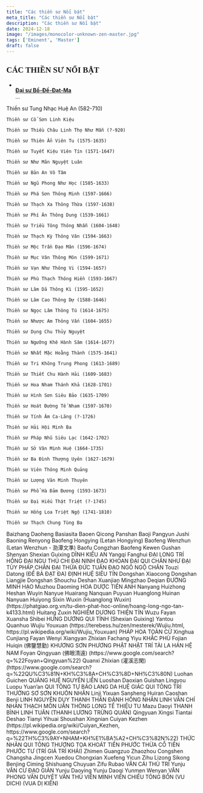 ```yaml
---
title: "Các thiền sư Nổi bật"
meta_title: "Các thiền sư Nổi bật"
description: "Các thiền sư Nổi bật"
date: 2024-12-18
image: "/images/monocolor-unknown-zen-master.jpg"
tags: ['Eminent', 'Master']
draft: false
---
```


<div className="grid xl:grid-cols-8 lg:grid-cols-8 md:grid-cols-2 sm:grid-cols-2 xs:grid-cols-1 gap-8 bg-body dark:bg-darkmode-body">

  <h2 style="font-family: 'Great Vibes', cursive;">CÁC THIỀN SƯ NỔI BẬT</h2>

  <ul>
    <li class="list-group-item">
      <div class="media">
        <img class="rounded-circle mr-3" src="" />
        <div class="media-body align-self-center">
          <strong><a href="#">Đại sư Bồ-Đề-Đạt-Ma</a></strong>
          <div class="text-muted">...</div>
        </div>
      </div>
    </li>
  </ul>

  <p>
    Thiền sư Tung Nhạc Huệ An (582-710)

    Thiền sư Cổ Sơn Linh Kiệu

    Thiền sư Thiều Châu Linh Thọ Như Mẫn (?-920)

    Thiền sư Thiên Ẩn Viên Tu (1575-1635)

    Thiền sư Tuyết Kiệu Viên Tín (1571-1647)

    Thiền sư Như Mãn Nguyệt Luân

    Thiền sư Bản An Vô Tâm

    Thiền sư Ngũ Phong Như Học (1585-1633)

    Thiền sư Phá Sơn Thông Minh (1597-1666)

    Thiền sư Thạch Xa Thông Thừa (1597-1638)

    Thiền sư Phí Ân Thông Dung (1539-1661)

    Thiền sư Triều Tông Thông Nhẫn (1604-1648)

    Thiền sư Thạch Kỳ Thông Vân (1594-1663)

    Thiền sư Mộc Trần Đạo Mân (1596-1674)

    Thiền sư Mục Vân Thông Môn (1599-1671)

    Thiền sư Vạn Như Thông Vi (1594-1657)

    Thiền sư Phù Thạch Thông Hiền (1593-1667)

    Thiền sư Lâm Dã Thông Kì (1595-1652)

    Thiền sư Lâm Cao Thông Dự (1588-1646)

    Thiền sư Ngọc Lâm Thông Tú (1614-1675)

    Thiền sư Nhược Am Thông Vấn (1604-1655)

    Thiền sư Dụng Chu Thủy Nguyệt

    Thiền sư Ngưỡng Khê Hành Sâm (1614-1677)

    Thiền sư Nhất Mặc Hoằng Thành (1575-1641)

    Thiền sư Tri Không Trung Phong (1613-1689)

    Thiền sư Thiết Chu Hành Hải (1609-1683)

    Thiền sư Hoa Nham Thánh Khả (1628-1701)

    Thiền sư Hình Sơn Siêu Bảo (1635-1709)

    Thiền sư Hoát Đường Tế Nham (1597-1670)

    Thiền sư Tính Âm Ca-Lăng (?-1726)

    Thiền sư Hải Hội Minh Ba

    Thiền sư Pháp Nhũ Siêu Lạc (1642-1702)

    Thiền sư Sở Vân Minh Huệ (1664-1735)

    Thiền sư Ba Đình Thượng Uyên (1627-1679)

    Thiền sư Viên Thông Minh Quảng

    Thiền sư Lượng Văn Minh Thuyên

    Thiền sư Phổ Hà Đảm Đương (1593-1673)

    Thiền sư Đại Hiếu Thật Triệt (?-1745)

    Thiền sư Hồng Loa Triệt Ngộ (1741-1810)

    Thiền sư Thạch Chung Tùng Ba
  </p>

  <p>
    Baizhang Daoheng
    Basiasita
    Baoen Qicong
    Panshan Baoji
    Pangyun Jushi
    Baoning Renyong
    Baofeng Hongying (Letan Hongying)
    Baofeng Wenzhun (Letan Wenzhun - 泐潭文準)
    Baofu Congzhan
    Baofeng Kewen
    Gushan Shenyan
    Shexian Guixing
    DĨNH KIỀU AN
    Yangqi Fanghui
    ĐẠI LONG TRÍ HỒNG
    ĐẠI NGU THỦ CHI
    ĐẠI NINH ĐẠO KHOAN
    ĐẠI QUI CHÂN NHƯ
    ĐẠI TÙY PHÁP CHÂN
    ĐẠI THỪA ĐỨC TUÂN
    ĐẠO NGÔ NGỘ CHÂN
    Touzi Datong
    (ĐỀ BÀ ĐẠT ĐA)
    ĐỊNH HUỆ SIÊU TÍN
    Dongshan Xiaocong
    Dongshan Liangjie
    Dongshan Shouchu
    Deshan Xuanjian
    Mingzhao Deqian
    ĐƯỜNG MINH HẠO
    Muzhou Daoming
    HOA DƯỢC TIẾN ANH
    Nanyang Huizhong
    Heshan Wuyin
    Nanyue Huairang
    Nanquan Puyuan
    Huanglong Huinan
    Nanyuan Huiyong
    Sixin Wuxin (Huanglong Wuxin) (https://phatgiao.org.vn/tu-dien-phat-hoc-online/hoang-long-ngo-tan-k4133.html)
    Huitang Zuxin
    NGHIÊM DƯƠNG THIỆN TÍN
    Wuzu Fayan
    Xuansha Shibei
    HƯNG DƯƠNG QUI TỈNH (Shexian Guixing)
    Yantou Quanhuo
    Wujiu Youxuan (https://terebess.hu/zen/mesterek/Wujiu.html, https://pl.wikipedia.org/wiki/Wujiu_Youxuan)
    PHÁP HOA TOÀN CỬ
    Xinghua Cunjiang
    Fayan Wenyi
    Xiangyan Zhixian
    Fachang Yiyu
    KHẮC PHÙ
    Fojian Huiqin (佛鑒慧勤)
    KHƯƠNG SƠN PHƯƠNG
    PHẬT NHẬT TRÍ TÀI
    LA HÁN HỆ NAM
    Foyan Qingyuan (佛眼清遠) (https://www.google.com/search?q=%22Foyan+Qingyuan%22)
    Quanxi Zhixian (灌溪志閑) (https://www.google.com/search?q=%22QU%C3%81N+KH%C3%8A+CH%C3%8D+NH%C3%80N)
    Luohan Guichen
    QUẢNG HUỆ NGUYÊN LIỄN
    Luoshan Daoxian
    Guishan Lingyou
    Luopu Yuan’an
    QUI TÔNG TỰ BẢO
    LANG DA HUỆ GIÁC
    QUI TÔNG TRÍ THƯỜNG
    SƠ SƠN KHUÔN NHÂN
    Linji Yixuan
    Sansheng Huiran
    Caoshan Benji
    LINH NGUYÊN DUY THANH
    THẦN ĐẢNH HỒNG NHÂN
    LINH VẪN CHÍ NHÀN
    THẠCH MÔN UẨN THÔNG
    LONG TẾ THIỆU TU
    Mazu Daoyi
    THANH BÌNH LINH TUÂN
    (THANH LƯƠNG TRỪNG QUÁN)
    Qingyuan Xingsi
    Tiantai Deshao
    Tianyi Yihuai
    Shoushan Xingnian
    Cuiyan Kezhen (https://pl.wikipedia.org/wiki/Cuiyan_Kezhen, https://www.google.com/search?q=%22TH%C3%9AY+NHAM+KH%E1%BA%A2+CH%C3%82N%22)
    THỨC NHÃN QUI TÔNG
    THƯỢNG TỌA KHOÁT
    TIẾN PHƯỚC THỪA CỔ
    TIẾN PHƯỚC TƯ
    (TRÍ GIẢ TRÍ KHẢI)
    Zhimen Guangzuo
    Zhaozhou Congshen
    Changsha Jingcen
    Xuedou Chongxian
    Xuefeng Yicun
    Zihu Lizong
    Sikong Benjing
    Ciming Shishuang Chuyuan
    Zifu Rubao
    VÂN CÁI THỦ TRÍ
    Yunju VÂN CƯ ĐẠO GIẢN
    Yunju Daoying
    Yunju Daoqi
    Yunmen Wenyan
    VÂN PHONG VĂN DUYỆT
    VĂN THÙ VIÊN MINH
    VIÊN CHIẾU TÔNG BỔN
    (VU DICH)
    (VUA DỊ KIẾN)
  </p>
</div>


